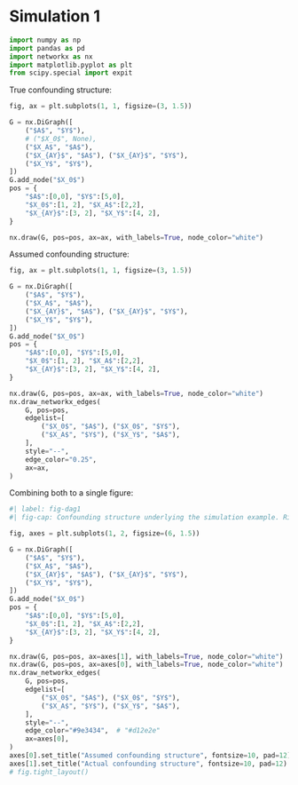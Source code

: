 # Simulation 1

```python
import numpy as np
import pandas as pd
import networkx as nx
import matplotlib.pyplot as plt
from scipy.special import expit
```

True confounding structure:
```python
fig, ax = plt.subplots(1, 1, figsize=(3, 1.5))

G = nx.DiGraph([
    ("$A$", "$Y$"), 
    # ("$X_0$", None),
    ("$X_A$", "$A$"),
    ("$X_{AY}$", "$A$"), ("$X_{AY}$", "$Y$"), 
    ("$X_Y$", "$Y$"),
])
G.add_node("$X_0$")
pos = {
    "$A$":[0,0], "$Y$":[5,0],
    "$X_0$":[1, 2], "$X_A$":[2,2],
    "$X_{AY}$":[3, 2], "$X_Y$":[4, 2],
}

nx.draw(G, pos=pos, ax=ax, with_labels=True, node_color="white")
```

Assumed confounding structure:

```python
fig, ax = plt.subplots(1, 1, figsize=(3, 1.5))

G = nx.DiGraph([
    ("$A$", "$Y$"), 
    ("$X_A$", "$A$"),
    ("$X_{AY}$", "$A$"), ("$X_{AY}$", "$Y$"), 
    ("$X_Y$", "$Y$"),
])
G.add_node("$X_0$")
pos = {
    "$A$":[0,0], "$Y$":[5,0],
    "$X_0$":[1, 2], "$X_A$":[2,2],
    "$X_{AY}$":[3, 2], "$X_Y$":[4, 2],
}

nx.draw(G, pos=pos, ax=ax, with_labels=True, node_color="white")
nx.draw_networkx_edges(
    G, pos=pos,
    edgelist=[
        ("$X_0$", "$A$"), ("$X_0$", "$Y$"),
        ("$X_A$", "$Y$"), ("$X_Y$", "$A$"),
    ],
    style="--",
    edge_color="0.25",
    ax=ax,
)
```

Combining both to a single figure:
```python
#| label: fig-dag1
#| fig-cap: Confounding structure underlying the simulation example. Right is the true confounding structure where $X_0$ is not associated with neither the exposure $A$ nor the outcome $Y$, $X_A$ only influence the exposure, $X_Y$ only influences the outcome, and $X_{AY}$ is the only true confounder influencing both $A$ and $Y$. Left is the assumed confounding structure where all variables assumed to be confounders influencing both the treatment and the outcome. Wrongly specified edges are depicted red and dashed. 

fig, axes = plt.subplots(1, 2, figsize=(6, 1.5))

G = nx.DiGraph([
    ("$A$", "$Y$"), 
    ("$X_A$", "$A$"),
    ("$X_{AY}$", "$A$"), ("$X_{AY}$", "$Y$"), 
    ("$X_Y$", "$Y$"),
])
G.add_node("$X_0$")
pos = {
    "$A$":[0,0], "$Y$":[5,0],
    "$X_0$":[1, 2], "$X_A$":[2,2],
    "$X_{AY}$":[3, 2], "$X_Y$":[4, 2],
}

nx.draw(G, pos=pos, ax=axes[1], with_labels=True, node_color="white")
nx.draw(G, pos=pos, ax=axes[0], with_labels=True, node_color="white")
nx.draw_networkx_edges(
    G, pos=pos,
    edgelist=[
        ("$X_0$", "$A$"), ("$X_0$", "$Y$"),
        ("$X_A$", "$Y$"), ("$X_Y$", "$A$"),
    ],
    style="--",
    edge_color="#9e3434",  # "#d12e2e"
    ax=axes[0],
)
axes[0].set_title("Assumed confounding structure", fontsize=10, pad=12)
axes[1].set_title("Actual confounding structure", fontsize=10, pad=12)
# fig.tight_layout()
```
